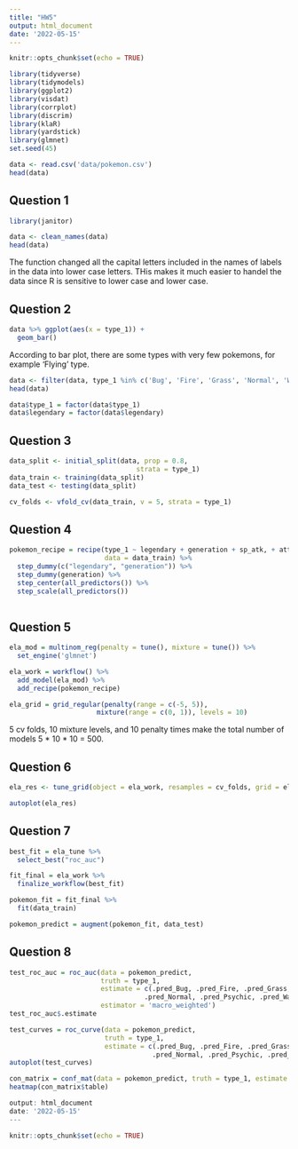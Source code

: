 ```yaml
---
title: "HW5"
output: html_document
date: '2022-05-15'
---
```


```r
knitr::opts_chunk$set(echo = TRUE)
```

```r
library(tidyverse)
library(tidymodels)
library(ggplot2)
library(visdat)
library(corrplot)
library(discrim)
library(klaR)
library(yardstick)
library(glmnet)
set.seed(45)
```

```r
data <- read.csv('data/pokemon.csv')
head(data)
```

## Question 1

```r
library(janitor)
```

```r
data <- clean_names(data)
head(data)
```

The function changed all the capital letters included in the names of labels in the data into lower case letters. THis makes it much easier to handel the data since R is sensitive to lower case and lower case.

## Question 2

```r
data %>% ggplot(aes(x = type_1)) + 
  geom_bar()
```

According to bar plot, there are some types with very few pokemons, for example 'Flying' type.

```r
data <- filter(data, type_1 %in% c('Bug', 'Fire', 'Grass', 'Normal', 'Water', 'Psychic'))
head(data)
```

```r
data$type_1 = factor(data$type_1)
data$legendary = factor(data$legendary)
```

## Question 3

```r
data_split <- initial_split(data, prop = 0.8,
                                strata = type_1)
data_train <- training(data_split)
data_test <- testing(data_split)

cv_folds <- vfold_cv(data_train, v = 5, strata = type_1)
```

## Question 4

```r
pokemon_recipe = recipe(type_1 ~ legendary + generation + sp_atk, + attack + speed + defense + hp + sp_def, 
                        data = data_train) %>%
  step_dummy(c("legendary", "generation")) %>%
  step_dummy(generation) %>%
  step_center(all_predictors()) %>%
  step_scale(all_predictors())
  
```

## Question 5

```r
ela_mod = multinom_reg(penalty = tune(), mixture = tune()) %>%
  set_engine('glmnet') 

ela_work = workflow() %>%
  add_model(ela_mod) %>%
  add_recipe(pokemon_recipe)

ela_grid = grid_regular(penalty(range = c(-5, 5)), 
                      mixture(range = c(0, 1)), levels = 10)
```

5 cv folds, 10 mixture levels, and 10 penalty times make the total number of models 5 \* 10 \* 10 = 500.

## Question 6

```r
ela_res <- tune_grid(object = ela_work, resamples = cv_folds, grid = ela_grid)
```

```r
autoplot(ela_res)
```

## Question 7

```r
best_fit = ela_tune %>%
  select_best("roc_auc")

fit_final = ela_work %>%
  finalize_workflow(best_fit)

pokemon_fit = fit_final %>%
  fit(data_train)

pokemon_predict = augment(pokemon_fit, data_test)

```

## Question 8

```r
test_roc_auc = roc_auc(data = pokemon_predict, 
                       truth = type_1, 
                       estimate = c(.pred_Bug, .pred_Fire, .pred_Grass, 
                                  .pred_Normal, .pred_Psychic, .pred_Water), 
                       estimator = 'macro_weighted')
test_roc_auc$.estimate

test_curves = roc_curve(data = pokemon_predict, 
                        truth = type_1, 
                        estimate = c(.pred_Bug, .pred_Fire, .pred_Grass, 
                                    .pred_Normal, .pred_Psychic, .pred_Water))
autoplot(test_curves)

con_matrix = conf_mat(data = pokemon_predict, truth = type_1, estimate = .pred_class)
heatmap(con_matrix$table)

output: html_document
date: '2022-05-15'
---

knitr::opts_chunk$set(echo = TRUE)
```
